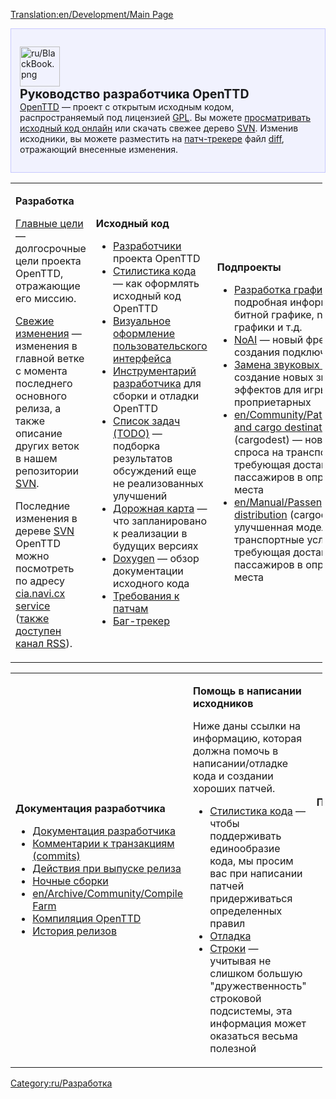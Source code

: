 [[Translation:en/Development/Main Page]]
{{ru/Необходимо сделать|поправить ссылки после перевода соответствующих страниц}}

<div style="background-color: #f1f2fe; border: 1px solid #c7c8fe; margin:0; padding: 1em 1em 1em 1em; text-align:left">
[[File:ru/BlackBook.png|64px|left]]
<strong style="font-size:1.4em; display:block">Руководство разработчика OpenTTD</strong>
[[ru/Manual/Main Page|OpenTTD]] &mdash; проект с открытым исходным кодом, распространяемый под лицензией [http://www.gnu.org/copyleft/gpl.html GPL]. Вы можете [http://svn.openttd.org/ просматривать исходный код онлайн] или скачать свежее дерево [[ru/Development/Часто задаваемые вопросы разработчика|SVN]]. Изменив исходники, вы можете разместить на [http://bugs.openttd.org патч-трекере] файл [[ru/Development/Часто задаваемые вопросы разработчика#.D0.9A.D0.B0.D0.BA_.D1.81.D0.B4.D0.B5.D0.BB.D0.B0.D1.82.D1.8C_diff-.D1.84.D0.B0.D0.B9.D0.BB.2C_.D1.87.D1.82.D0.BE.D0.B1.D1.8B_.D0.BF.D0.BE.D0.B4.D0.B5.D0.BB.D0.B8.D1.82.D1.8C.D1.81.D1.8F_.D0.B8.D0.B7.D0.BC.D0.B5.D0.BD.D0.B5.D0.BD.D0.B8.D1.8F.D0.BC.D0.B8_.D1.81_.D0.B4.D1.80.D1.83.D0.B3.D0.B8.D0.BC.D0.B8.3F|diff]], отражающий внесенные изменения.
</div>
{| cellspacing="3" class="mainpagetable" align="center" cellpadding="10px" style="background-color: #E7EBFF; border: 1px solid #c7c8fe; margin:0; border-top:none; padding:0"
|- valign="top" 
|width="33%"|
<font size="3">'''Разработка'''</font> <!-----------------------Development--------->

[[en/Development/Objectives|Главные цели]] &mdash; долгосрочные цели проекта OpenTTD, отражающие его миссию.

[[ru/Недавние и последние события|Свежие изменения]] &mdash; изменения в главной ветке с момента последнего основного релиза, а также описание других веток в нашем репозитории [[ru/Development/Часто задаваемые вопросы разработчика|SVN]].

Последние изменения в дереве [[ru/Development/Часто задаваемые вопросы разработчика|SVN]] OpenTTD можно посмотреть по адресу [http://cia.navi.cx/stats/project/OpenTTD cia.navi.cx service] ([http://cia.navi.cx/stats/project/OpenTTD/.rss?ver=2&medium=unquoted&limit=15 также доступен канал RSS]).

|width="33%"|
<font size="3">'''Исходный код'''</font>  <!-----------------------Coding--------->

*[[en/Archive/Community/Developers|Разработчики]] проекта OpenTTD
*[[en/Development/Coding style|Стилистика кода]] &mdash; как оформлять исходный код OpenTTD
*[[en/Development/GUI Style Guide|Визуальное оформление пользовательского интерфейса]]
*[[en/Coding Tools|Инструментарий разработчика]] для сборки и отладки OpenTTD
*[[en/Archive/Community/Todo list|Список задач (TODO)]] &mdash; подборка результатов обсуждений еще не реализованных улучшений
*[[en/Archive/Lists/Roadmap|Дорожная карта]] &mdash; что запланировано к реализации в будущих версиях
*[http://docs.openttd.org Doxygen] &mdash; обзор документации исходного кода
*[[en/Archive/Community/Patch Checklist|Требования к патчам]]
*[http://bugs.openttd.org/ Баг-трекер]

|width="33%"|
<font size="3">'''Подпроекты'''</font> <!-----------------------Subprojects--------->

*[[ru/Development/NewGRF/Main Page|Разработка графики]] &mdash; подробная информация о 32-битной графике, newGrf, замене графики и т.д.
*[[en/Development/Script/Main Page|NoAI]] &mdash; новый фреймворк для создания подключаемого ИИ
*[[ru/Archive/Community/Замена звуковых эффектов|Замена звуковых эффектов]] &mdash; создание новых звуковых эффектов для игры взамен проприетарных
*[[en/Community/Patches/Passenger and cargo destinations]] (cargodest) &mdash; новая модель спроса на транспортные услуги, требующая доставки грузов и пассажиров в определенные места
*[[en/Manual/Passenger and cargo distribution]] (cargodist) &mdash; новая улучшенная модель спроса на транспортные услуги, требующая доставки грузов и пассажиров в определенные места

|}  <!------------- 3th part ------------->
{| cellspacing="3" class="mainpagetable" align="center" cellpadding="10px" style="background-color: #E7EBFF; border: 1px solid #c7c8fe; margin:0; border-top:none; padding:0; margin-bottom:2em"
|- valign="top"
|width="33%"|
<font size="3">'''Документация разработчика'''</font>  <!---------Development documentation--------->

*[[ru/Документация разработчика|Документация разработчика]]
*[[en/Development/Coding style|Комментарии к транзакциям (commits)]]
*[[en/Development/Doing an OpenTTD release|Действия при выпуске релиза]]
*[[ru/Archive/Community/Версия разработчиков|Ночные сборки]]
*[[en/Archive/Community/Compile Farm]]
*[[:Category:ru/Компиляция OpenTTD|Компиляция OpenTTD]]
*[[ru/Archive/OpenTTD/Main Page|История релизов]]

|width="33%"|
<font size="3">'''Помощь в написании исходников'''</font>  <!------------- Help with coding ------------->

Ниже даны ссылки на информацию, которая должна помочь в написании/отладке кода и создании хороших патчей.
*[[en/Development/Coding style|Стилистика кода]] &mdash; чтобы поддерживать единообразие кода, мы просим вас при написании патчей придерживаться определенных правил
*[[en/Development/Debugging|Отладка]]
*[[en/Archive/Source/Strings|Строки]] &mdash; учитывая не слишком большую "дружественность" строковой подсистемы, эта информация может оказаться весьма полезной

|width="33%"|
<font size="3">'''Прочее'''</font>  <!------------- Miscellaneous ------------->

* [http://www.openttd.org Веб-сайт OpenTTD]
* [http://www.tt-forums.net/viewforum.php?f=55 Форум OpenTTD]
* [http://cia.vc/stats/project/OpenTTD Статистика CIA]
* [[ru/Archive/Community/Запрашиваемые возможности|Запрашиваемые возможности]]
* [[en/Archive/Community/Rejected features|Отвергнутые возможности]]
* [[en/Miscellaneous suggestions|Прочие предложения]]
|}


[[Category:ru/Разработка]]